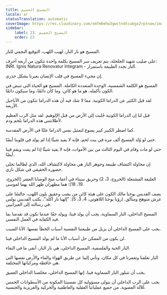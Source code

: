 ```yaml
---
title: المسيح الحميم
locale: ar
statusTranslation: automatic
coverImage: https://res.cloudinary.com/xmfm6mhw3gwctndtcubgx2rptnae/image/upload/v1741354419/small_cover_la_gran_rebelion_28716e29d2.webp
sidebar:
    label: 23. المسيح الحميم
    order: 23
---
```

المسيح هو نار النار، لهيب اللهب، التوقيع النجمي للنار.

على صليب شهيد الجلجلة، يتم تعريف سر المسيح بكلمة واحدة تتكون من أربعة أحرف: INRI. Ignis Natura Renovatur Integram - النار تجدد الطبيعة باستمرار.

إن مجيء المسيح في قلب الإنسان يغيرنا بشكل جذري.

المسيح هو الكلمة الشمسية، الوحدة المتعددة الكاملة. المسيح هو الحياة التي تنبض في الكون بأكمله، هو ما هو كائن، وما كان دائمًا، وما سيكون دائمًا.

لقد قيل الكثير عن الدراما الكونية. مما لا شك فيه أن هذه الدراما تتكون من الأناجيل الأربعة.

قيل لنا إن الدراما الكونية جُلبت إلى الأرض من قبل الإلوهيم. لقد مثل الرب العظيم لأطلانتس هذه الدراما بلحم ودم.

كما اضطر الكبير كبير يسوع لتمثيل نفس الدراما علنًا في الأرض المقدسة.

حتى لو وُلد المسيح ألف مرة في بيت لحم، فإنه لا يفيد شيئًا إذا لم يولد في قلوبنا أيضًا.

حتى لو مات وقام في اليوم الثالث من بين الأموات، فإنه لا يفيد شيئًا إذا لم يمت ويقم فينا أيضًا.

إن محاولة اكتشاف طبيعة وجوهر النار هي محاولة لاكتشاف الله، الذي لطالما تجلى حضوره الحقيقي في شكل ناري.

العليقة المشتعلة (الخروج، 3، 2) وحريق سيناء في أعقاب منح الوصايا العشر (الخروج، 19، 18): هما مظهران ظهر الله بهما لموسى.

يصف القديس يوحنا مالك الكون على هيئة كائن من يشب وعقيق بلون اللهب، جالسًا على عرش متوهج ومتألق. (رؤيا يوحنا اللاهوتي، 4، 3، 5). "إلهنا نار آكلة"، يكتب القديس بولس في رسالته إلى العبرانيين.

المسيح الداخلي، النار السماوية، يجب أن يولد فينا، ويولد حقًا عندما نكون قد تقدمنا ​​بما فيه الكفاية في العمل النفسي.

يجب على المسيح الداخلي أن يزيل من طبيعتنا النفسية أسباب الخطأ نفسها. الأنا السبب.

لن يكون من الممكن حل أسباب الأنا ما لم يولد المسيح الداخلي فينا.

النار الحية والفلسفية، المسيح الداخلي، هي نار النار، أنقى ما في النقاء.

النار تغلفنا وتغمرنا في كل مكان، وتأتي إلينا عن طريق الهواء والماء والأرض نفسها التي هي حافظة ومركباتها المختلفة.

يجب أن تتبلور النار السماوية فينا، إنها المسيح الداخلي، مخلصنا الداخلي العميق.

يجب على الرب الداخلي أن يتولى مسؤولية كل نفسيتنا المكونة من الأسطوانات الخمس للآلة العضوية. من جميع عملياتنا العقلية والعاطفية والحركية والغريزية والجنسية.

